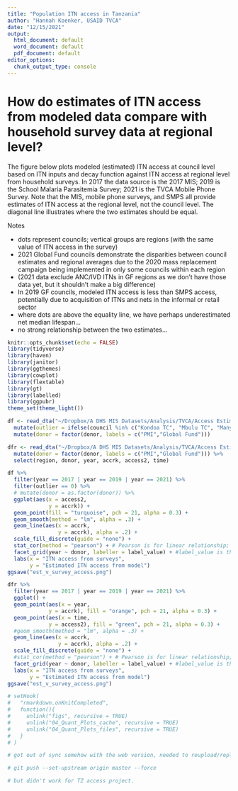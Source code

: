 ```yaml
---
title: "Population ITN access in Tanzania"
author: "Hannah Koenker, USAID TVCA"
date: "12/15/2021"
output:
  html_document: default
  word_document: default
  pdf_document: default
editor_options:
  chunk_output_type: console
---
```


# How do estimates of ITN access from modeled data compare with household survey data at regional level?

The figure below plots modeled (estimated) ITN access at council level based on ITN inputs and decay function against ITN access at regional level from household surveys. In 2017 the data source is the 2017 MIS; 2019 is the School Malaria Parasitemia Survey; 2021 is the TVCA Mobile Phone Survey. Note that the MIS, mobile phone surveys, and SMPS all provide estimates of ITN access at the regional level, not the council level. The diagonal line illustrates where the two estimates should be equal.

Notes

- dots represent councils; vertical groups are regions (with the same value of ITN access in the survey)
- 2021 Global Fund councils demonstrate the disparities between council estimates and regional averages due to the 2020 mass replacement campaign being implemented in only some councils within each region
- (2021 data exclude ANC/IVD ITNs in GF regions as we don’t have those data yet, but it shouldn’t make a big difference)
- In 2019 GF councils, modeled ITN access is less than SMPS access, potentially due to acquisition of ITNs and nets in the informal or retail sector
- where dots are above the equality line, we have perhaps underestimated net median lifespan...
- no strong relationship between the two estimates...

```r
knitr::opts_chunk$set(echo = FALSE)
library(tidyverse)
library(haven)
library(janitor)
library(ggthemes)
library(cowplot)
library(flextable)
library(gt)
library(labelled)
library(ggpubr)
theme_set(theme_light())
```


```r
df <- read_dta("~/Dropbox/A DHS MIS Datasets/Analysis/TVCA/Access Estimates/output/tz__accrk_total_znz_tnvs_strat_mrc_snp_rch_pop_2012_2030.dta") %>% 
  mutate(outlier = ifelse(council %in% c("Kondoa TC", "Mbulu TC", "Manyoni DC", "Manyoni TC", "Itigi DC", "Songwe DC", "Mlele DC", "Mpimbwe DC", "Mtama DC", "Bunda TC", "Tarime TC", "Tarime DC", "Buchosa DC", "Sengerema DC", "Bagamoyo DC", "Chalinze DC", "Rufiji DC", "Kibiti DC", "Nzega TC"), 1, 0)) %>%
  mutate(donor = factor(donor, labels = c("PMI","Global Fund")))

dfr <- read_dta("~/Dropbox/A DHS MIS Datasets/Analysis/TVCA/Access Estimates/output/tz_region_crop_npc_acc.dta") %>% 
  mutate(donor = factor(donor, labels = c("PMI","Global Fund"))) %>% 
  select(region, donor, year, accrk, access2, time)

```

```r

df %>%
  filter(year == 2017 | year == 2019 | year == 2021) %>%
  filter(outlier == 0) %>%
  # mutate(donor = as.factor(donor)) %>%
  ggplot(aes(x = access2,
             y = accrk)) +
  geom_point(fill = "turquoise", pch = 21, alpha = 0.3) +
  geom_smooth(method = "lm", alpha = .3) +
  geom_line(aes(x = accrk,
                y = accrk), alpha = .2) +
  scale_fill_discrete(guide = "none") +
  stat_cor(method = "pearson") + # Pearson is for linear relationship; Spearman works with monotonic relationships/ranked order as well
  facet_grid(year ~ donor, labeller = label_value) + #label_value is the default, will take from factors.
  labs(x = "ITN access from surveys",
       y = "Estimated ITN access from model")
ggsave("est_v_survey_access.png")
```

```r
dfr %>%
  filter(year == 2017 | year == 2019 | year == 2021) %>%
  ggplot() +
  geom_point(aes(x = year,
             y = accrk), fill = "orange", pch = 21, alpha = 0.3) +
  geom_point(aes(x = time,
             y = access2), fill = "green", pch = 21, alpha = 0.3) +
  #geom_smooth(method = "lm", alpha = .3) +
  geom_line(aes(x = accrk,
                y = accrk), alpha = .2) +
  scale_fill_discrete(guide = "none") +
  #stat_cor(method = "pearson") + # Pearson is for linear relationship; Spearman works with monotonic relationships/ranked order as well
  facet_grid(year ~ donor, labeller = label_value) + #label_value is the default, will take from factors.
  labs(x = "ITN access from surveys",
       y = "Estimated ITN access from model")
ggsave("est_v_survey_access.png")
```

```r
# setHook(
#   "rmarkdown.onKnitCompleted",
#   function(){
#     unlink("figs", recursive = TRUE)
#     unlink("04_Quant_Plots_cache", recursive = TRUE)
#     unlink("04_Quant_Plots_files", recursive = TRUE)
#   }
# )
```

```r

# got out of sync somehow with the web version, needed to reupload/replace all the web files with my local files:

# git push --set-upstream origin master --force 

# but didn't work for TZ access project.
```